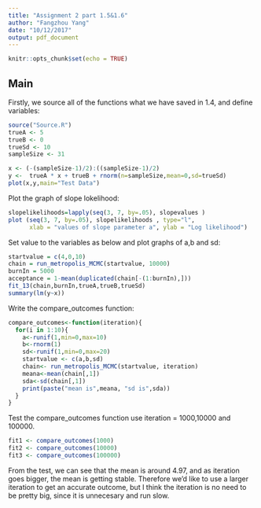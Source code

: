 ```yaml
---
title: "Assignment 2 part 1.5&1.6"
author: "Fangzhou Yang"
date: "10/12/2017"
output: pdf_document
---
```


```r
knitr::opts_chunk$set(echo = TRUE)
```

## Main

Firstly, we source all of the functions what we have saved in 1.4, and define variables:
```r
source("Source.R")
trueA <- 5  
trueB <- 0    
trueSd <- 10  
sampleSize <- 31 

x <- (-(sampleSize-1)/2):((sampleSize-1)/2)
y <-  trueA * x + trueB + rnorm(n=sampleSize,mean=0,sd=trueSd)
plot(x,y,main="Test Data")
```

Plot the graph of slope lokelihood:
```r
slopelikelihoods=lapply(seq(3, 7, by=.05), slopevalues )
plot (seq(3, 7, by=.05), slopelikelihoods , type="l", 
      xlab = "values of slope parameter a", ylab = "Log likelihood")
```

Set value to the variables as below and plot graphs of a,b and sd:
```r
startvalue = c(4,0,10) 
chain = run_metropolis_MCMC(startvalue, 10000)
burnIn = 5000
acceptance = 1-mean(duplicated(chain[-(1:burnIn),]))
fit_13(chain,burnIn,trueA,trueB,trueSd)
summary(lm(y~x))
```


Write the compare_outcomes function:
```r
compare_outcomes<-function(iteration){
  for(i in 1:10){
    a<-runif(1,min=0,max=10)
    b<-rnorm(1)
    sd<-runif(1,min=0,max=20)
    startvalue <- c(a,b,sd) 
    chain<- run_metropolis_MCMC(startvalue, iteration)  
    meana<-mean(chain[,1])
    sda<-sd(chain[,1])
    print(paste("mean is",meana, "sd is",sda))
  }
}

```


Test the compare_outcomes function use iteration = 1000,10000 and 100000.
```r
fit1 <- compare_outcomes(1000)
fit2 <- compare_outcomes(10000)
fit3 <- compare_outcomes(100000)
```


From the test, we can see that the mean is around 4.97, and as iteration goes bigger, the mean is getting stable. Therefore we'd like to use a larger iteration to get an accurate outcome, but I think the iteration is no need to be pretty big, since it is unnecesary and run slow.